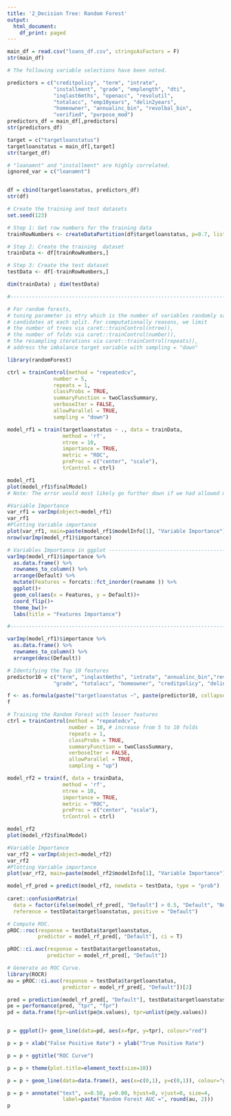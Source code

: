 ```yaml
---
title: '2_Decision Tree: Random Forest'
output:
  html_document:
    df_print: paged
---
```

```r

main_df = read.csv("loans_df.csv", stringsAsFactors = F)
str(main_df)

# The following variable selections have been noted.

predictors = c("creditpolicy", "term", "intrate",
               "installment", "grade", "emplength", "dti",
               "inqlast6mths", "openacc", "revolutil",
               "totalacc", "emp10years", "delin2years",
               "homeowner", "annualinc_bin", "revolbal_bin",
               "verified", "purpose_mod")
predictors_df = main_df[,predictors]
str(predictors_df)

target = c("targetloanstatus")
targetloanstatus = main_df[,target]
str(target_df)

# "loanamnt" and "installment" are highly correlated.
ignored_var = c("loanamnt")


df = cbind(targetloanstatus, predictors_df)
str(df)

# Create the training and test datasets
set.seed(123)

# Step 1: Get row numbers for the training data
trainRowNumbers <- createDataPartition(df$targetloanstatus, p=0.7, list=FALSE)

# Step 2: Create the training  dataset
trainData <- df[trainRowNumbers,]

# Step 3: Create the test dataset
testData <- df[-trainRowNumbers,]

dim(trainData) ; dim(testData)

#------------------------------------------------------------------------------#

# For random forests, 
# tuning parameter is mtry which is the number of variables randomly sampled as 
# candidates at each split. For computationally reasons, we limit 
# the number of trees via caret::trainControl(ntree)), 
# the number of folds via caret::trainControl(number)),
# the resampling iterations via caret::trainControl(repeats)),
# address the imbalance target variable with sampling = "down"

library(randomForest)

ctrl = trainControl(method = "repeatedcv", 
               number = 5,
               repeats = 1,
               classProbs = TRUE,
               summaryFunction = twoClassSummary,
               verboseIter = FALSE,
               allowParallel = TRUE,
               sampling = "down")
```

```r
model_rf1 = train(targetloanstatus ~ ., data = trainData,
                  method = 'rf',
                  ntree = 10,
                  importance = TRUE,
                  metric = "ROC",
                  preProc = c("center", "scale"),
                  trControl = ctrl)
```

```r
model_rf1
plot(model_rf1$finalModel)
# Note: The error would most likely go further down if we had allowed more trees.

#Variable Importance
var_rf1 = varImp(object=model_rf1)
var_rf1
#Plotting Variable importance
plot(var_rf1, main=paste(model_rf1$modelInfo[1], "Variable Importance"))
nrow(varImp(model_rf1)$importance)

# Variables Importance in ggplot ---------------------------------------------#
varImp(model_rf1)$importance %>% 
  as.data.frame() %>%
  rownames_to_column() %>%
  arrange(Default) %>%
  mutate(Features = forcats::fct_inorder(rowname )) %>%
  ggplot()+
  geom_col(aes(x = Features, y = Default))+
  coord_flip()+
  theme_bw()+
  labs(title = "Features Importance")

#-----------------------------------------------------------------------------#

varImp(model_rf1)$importance %>% 
  as.data.frame() %>%
  rownames_to_column() %>%
  arrange(desc(Default))

# Identifying the Top 10 features
predictor10 = c("term", "inqlast6mths", "intrate", "annualinc_bin","revolutil", 
               "grade", "totalacc", "homeowner", "creditpolicy", "delin2years")

f <- as.formula(paste("targetloanstatus ~", paste(predictor10, collapse = " + ")))
f

# Training the Random Forest with lesser features
ctrl = trainControl(method = "repeatedcv", 
                    number = 10, # increase from 5 to 10 folds
                    repeats = 1,
                    classProbs = TRUE,
                    summaryFunction = twoClassSummary,
                    verboseIter = FALSE,
                    allowParallel = TRUE,
                    sampling = "up")
```

```r
model_rf2 = train(f, data = trainData,
                  method = 'rf',
                  ntree = 10,
                  importance = TRUE,
                  metric = "ROC",
                  preProc = c("center", "scale"),
                  trControl = ctrl)
```

```r
model_rf2
plot(model_rf2$finalModel)

#Variable Importance
var_rf2 = varImp(object=model_rf2)
var_rf2
#Plotting Variable importance
plot(var_rf2, main=paste(model_rf2$modelInfo[1], "Variable Importance"))

model_rf_pred = predict(model_rf2, newdata = testData, type = "prob")
  
caret::confusionMatrix(
  data = factor(ifelse(model_rf_pred[, "Default"] > 0.5, "Default", "No_Default")), 
  reference = testData$targetloanstatus, positive = "Default")

# Compute ROC.
pROC::roc(response = testData$targetloanstatus, 
          predictor = model_rf_pred[, "Default"], ci = T)

pROC::ci.auc(response = testData$targetloanstatus, 
             predictor = model_rf_pred[, "Default"])

# Generate an ROC Curve.
library(ROCR)
au = pROC::ci.auc(response = testData$targetloanstatus, 
                  predictor = model_rf_pred[, "Default"])[2]

pred = prediction(model_rf_pred[, "Default"], testData$targetloanstatus)
pe = performance(pred, "tpr", "fpr")
pd = data.frame(fpr=unlist(pe@x.values), tpr=unlist(pe@y.values))


p = ggplot()+ geom_line(data=pd, aes(x=fpr, y=tpr), colour="red")

p = p + xlab("False Positive Rate") + ylab("True Positive Rate")

p = p + ggtitle("ROC Curve")

p = p + theme(plot.title=element_text(size=10))

p = p + geom_line(data=data.frame(), aes(x=c(0,1), y=c(0,1)), colour="grey")

p = p + annotate("text", x=0.50, y=0.00, hjust=0, vjust=0, size=4,
                  label=paste("Random Forest AUC =", round(au, 2)))
p

```







